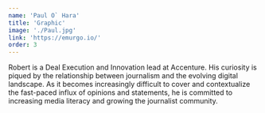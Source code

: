 ```yaml
---
name: 'Paul O` Hara'
title: 'Graphic'
image: './Paul.jpg'
link: 'https://emurgo.io/'
order: 3
---
```


Robert is a Deal Execution and Innovation lead at Accenture. His curiosity is piqued by the relationship between journalism and the evolving digital landscape.
As it becomes increasingly difficult to cover and contextualize the fast-paced influx of opinions and statements,
he is committed to increasing media literacy and growing the journalist community.
